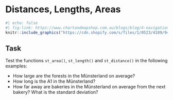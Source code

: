 # Distances, Lengths, Areas


```r
#| echo: false
#| fig-link: https://www.chartandmapshop.com.au/blogs/blog/4-navigation-tools-need-chart-reading-plotting-courses
knitr::include_graphics("https://cdn.shopify.com/s/files/1/0523/4189/9430/files/Navigation-Tools-700x450.jpg")
```



:::{.callout-important}
## Task

Test the functions `st_area()`, `st_length()` and `st_distance()` in the following examples:

* How large are the forests in the Münsterland on average?
* How long is the A1 in the Münsterland?
* How far away are bakeries in the Münsterland on average from the next bakery? What is the standard deviation?

:::
